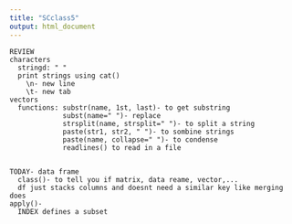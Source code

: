 ```yaml
---
title: "SCclass5"
output: html_document
---
```

```
REVIEW
characters
  stringd: " "
  print strings using cat()
    \n- new line 
    \t- new tab
vectors 
  functions: substr(name, 1st, last)- to get substring
             subst(name=" ")- replace 
             strsplit(name, strsplit=" ")- to split a string 
             paste(str1, str2, " ")- to sombine strings 
             paste(name, collapse=" ")- to condense 
             readlines() to read in a file
             
```

``` 
TODAY- data frame
  class()- to tell you if matrix, data reame, vector,...
  df just stacks columns and doesnt need a similar key like merging does 
apply()-
  INDEX defines a subset

```
  
             
            